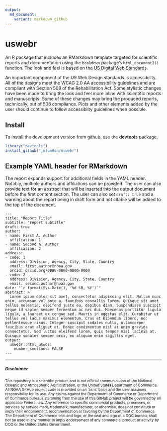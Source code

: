 ```yaml
---
output:
  md_document:
    variant: markdown_github
---
```


<!-- README.md is generated from README.Rmd. Please edit that file -->

# uswebr

An R package that includes an RMarkdown template targeted for
scientific reports and documentation using the `bookdown` package's
`html_document2()` function. The look and feel is based on the [US Digital Web
Standards](https://standards.usa.gov/).

An important component of the US Web Design standards is accessibility. All of 
the designs meet the WCAG 2.0 AA accessibility guidelines and are compliant 
with Section 508 of the Rehabilitation Act. Some stylistic changes have been
made to bring the look and feel more inline with scientific reports and
manuscripts. Some of these changes may bring the produced reports, technically,
out of 508 compliance. Plots and other elements added
by the user should continue to follow accessiblity guidelines when possible.

## Install 

To install the development version from github, use the
**devtools** package,

```r
library("devtools")
install_github("jmlondon/uswebr")
```

## Example YAML header for RMarkdown

The report expands support for additional fields in the YAML header. Notably,
multiple authors and affiliations can be provided. The user can also provide
text for an abstract that will be inserted into the output document before the
first content section. The user can also set `draft: true` and a warning about
the report being in draft form and not citable will be added to the top of the
document.

```
---
title: "Report Title"
subtitle: "report subtitle"
draft: true
author:
- name: First A. Author
  affiliation: 1
- name: Second A. Author
  affiliation: 2
address:
- code: 1
  address: Division, Agency, City, State, Country 
  email: first.author@noaa.gov
  orcid: orcid.org/0000-0000-0000-0000
- code: 2
  address: Division, Agency, City, State, Country 
  email: second.author@noaa.gov
date: "`r format(Sys.Date(), '%d %B, %Y')`"
abstract: >
  Lorem ipsum dolor sit amet, consectetur adipiscing elit. Nullam nunc enim, accumsan vel ante a, faucibus convallis lorem. Quisque sit amet tellus molestie, eleifend justo eu, dapibus diam. Suspendisse suscipit neque id sapien semper fermentum ac nec dui. Maecenas porttitor ligula ligula, a laoreet ex congue sed. Mauris in egestas elit. Curabitur ut tellus vel lacus maximus elementum. Cras et bibendum libero, nec pellentesque risus. Integer suscipit sodales nulla, ullamcorper faucibus erat aliquet et. Donec condimentum nisl at enim gravida consectetur. Sed luctus eleifend lorem, quis tempor nisi lacinia at. Quisque sodales semper orci, eu aliquam enim sagittis eget.
output: 
  uswebr::html_uswds:
    number_sections: FALSE
---
```

*************************************************

##### Disclaimer

<sub>This repository is a scientific product and is not official communication of the National Oceanic and
Atmospheric Administration, or the United States Department of Commerce. All NOAA GitHub project
code is provided on an ‘as is’ basis and the user assumes responsibility for its use. Any claims against the
Department of Commerce or Department of Commerce bureaus stemming from the use of this GitHub
project will be governed by all applicable Federal law. Any reference to specific commercial products,
processes, or services by service mark, trademark, manufacturer, or otherwise, does not constitute or
imply their endorsement, recommendation or favoring by the Department of Commerce. The Department
of Commerce seal and logo, or the seal and logo of a DOC bureau, shall not be used in any manner to
imply endorsement of any commercial product or activity by DOC or the United States Government.</sub>
